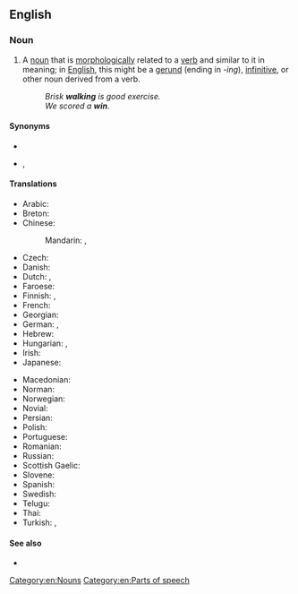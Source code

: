 {{also|verbal-noun}}
==English==

===Noun===
{{en-noun}}

# {{lb|en|grammar}} A [[noun]] that is [[morphologically]] related to a [[verb]] and similar to it in meaning; in [[English]], this might be a [[gerund]] (ending in ''-ing''), [[infinitive]], or other noun derived from a verb.
#: ''Brisk '''walking''' is good exercise.''
#: ''We scored a ''' win'''.''

====Synonyms====
* {{l|en|verbal substantive}}
* {{sense|in Arabic grammar}} {{l|en|masdar}}, {{l|en|nomen verbi}}

====Translations====
{{trans-top|grammar: noun that is morphologically related to a verb and has similar meaning}}
* Arabic: {{t+|ar|مَصْدَر|m}}
* Breton: {{t+|br|anv-verb|m}}
* Chinese:
*: Mandarin: {{t+|cmn|動名詞|sc=Hani}}, {{t+|cmn|动名词|tr=dòngmíngcí|sc=Hani}}
* Czech: {{t|cs|podstatné jméno slovesné|n}}
* Danish: {{t|da|verbalsubstantiv|n}}
* Dutch: {{t|nl|verbaal substantief|n}}, {{t|nl|verbale zelfstandig naamwoord|n}}
* Faroese: {{t|fo|sagnarnavnorð|n}}
* Finnish: {{t|fi|verbin nimitapa}}, {{t+|fi|infinitiivi}}
* French: {{t|fr|nom verbal|m}}
* Georgian: {{t|ka|სახელზმნა}}
* German: {{t|de|Verbalnomen|n}}, {{t+|de|Verbalsubstantiv}}
* Hebrew: {{t|he|שם פעולה|m|alt=שם פעולה \ שֵׁם פְּעֻלּה|tr=shem-pe'ulá|sc=Hebr}}
* Hungarian: {{t|hu|[[igéből]] [[képzett]] [[főnév]]}}, {{t|hu|[[deverbális]] [[főnév]]}}
* Irish: {{t|ga|ainm briathartha|m}}
* Japanese: {{t+|ja|動名詞|tr=どうめいし, dōmeishi|sc=Jpan}}
{{trans-mid}}
* Macedonian: {{t|mk|глаголска именка|f|tr=glágolska ímenka|sc=Cyrl}}
* Norman: {{t|nrf|nom vèrbal|m}}
* Norwegian: {{t|no|verbalsubstantiv|n}}
* Novial: {{t|nov|verbal substantive}}
* Persian: {{t+|fa|مصدر|m|tr=masdar}}
* Polish: {{t+|pl|rzeczownik odczasownikowy|m}}
* Portuguese: {{t|pt|substantivo verbal|m}}
* Romanian: {{t|ro|substantiv verbal|n}}
* Russian: {{t+|ru|отглаго́льное существи́тельное|n}}
* Scottish Gaelic: {{t|gd|ainmear gnìomhaireach|m}}
* Slovene: {{t|sl|glágolnik}}
* Spanish: {{t|es|nombre verbal|m}}
* Swedish: {{t|sv|substantifierat verb}}
* Telugu: {{t|te|క్రియావిశేష్యము}}
* Thai: {{t+|th|อาการนาม}}
* Turkish: {{t|tr|ad-fiil}}, {{t+|tr|isim-fiil}}
{{trans-bottom}}

====See also====
* {{l|en|masdar}}

[[Category:en:Nouns]]
[[Category:en:Parts of speech]]